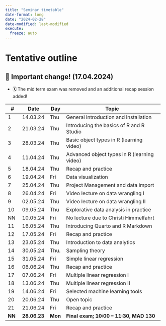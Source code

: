 ```yaml
---
title: "Seminar timetable"
date-format: long
date: "2024-02-28"
date-modified: last-modified
execute: 
  freeze: auto
---
```


# Tentative outline


::: {.callout-important collapse=false}
## 📢 Important change! (17.04.2024)

- 🗓️ The mid term exam was removed and an additional recap session added!

:::

+--------+--------------+---------+--------------------------------------------------------+
| **\#** | **Date**     | **Day** | **Topic**                                              |
+========+==============+=========+========================================================+
| 1      | 14.03.24     | Thu     | General introduction and installation                  |
+--------+--------------+---------+--------------------------------------------------------+
| 2      | 21.03.24     | Thu     | Introducing the basics of R and R Studio               |
+--------+--------------+---------+--------------------------------------------------------+
| 3      | 28.03.24     | Thu     | Basic object types in R (learning video)               |
+--------+--------------+---------+--------------------------------------------------------+
| 4      | 11.04.24     | Thu     | Advanced object types in R (learning video)            |
+--------+--------------+---------+--------------------------------------------------------+
| 5      | 18.04.24     | Thu     | Recap and practice                                     |
+--------+--------------+---------+--------------------------------------------------------+
| 6      | 19.04.24     | Fri     | Data visualization                                     |
+--------+--------------+---------+--------------------------------------------------------+
| 7      | 25.04.24     | Thu     | Project Management and data import                     |
+--------+--------------+---------+--------------------------------------------------------+
| 8      | 26.04.24     | Fri     | Video lecture on data wrangling I                      |
+--------+--------------+---------+--------------------------------------------------------+
| 9      | 02.05.24     | Thu     | Video lecture on data wrangling II                     |
+--------+--------------+---------+--------------------------------------------------------+
| 10     | 09.05.24     | Thu     | Explorative data analysis in practice                  |
+--------+--------------+---------+--------------------------------------------------------+
| NN     | 10.05.24     | Fri     | No lecture due to Christi Himmelfahrt                  |
+--------+--------------+---------+--------------------------------------------------------+
| 11     | 16.05.24     | Thu     | Introducing Quarto and R Markdown                      |
+--------+--------------+---------+--------------------------------------------------------+
| 12     | 17.05.24     | Fri     | Recap and practice                                     |
+--------+--------------+---------+--------------------------------------------------------+
| 13     | 23.05.24     | Thu     | Introduction to data analytics                         |
+--------+--------------+---------+--------------------------------------------------------+
| 14     | 30.05.24     | Thu.    | Sampling theory                                        |
+--------+--------------+---------+--------------------------------------------------------+
| 15     | 31.05.24     | Fri     | Simple linear regression                               |
+--------+--------------+---------+--------------------------------------------------------+
| 16     | 06.06.24     | Thu     | Recap and practice                                     |
+--------+--------------+---------+--------------------------------------------------------+
| 17     | 07.06.24     | Fri     | Multiple linear regression I                           |
+--------+--------------+---------+--------------------------------------------------------+
| 18     | 13.06.24     | Thu     | Multiple linear regression II                          |
+--------+--------------+---------+--------------------------------------------------------+
| 19     | 14.06.24     | Fri     | Selected machine learning tools                        |
+--------+--------------+---------+--------------------------------------------------------+
| 20     | 20.06.24     | Thu     | Open topic                                             |
+--------+--------------+---------+--------------------------------------------------------+
| 21     | 21.06.24     | Fri     | Recap and practice                                     |
+--------+--------------+---------+--------------------------------------------------------+
| **NN** | **28.06.23** | **Mon** | **Final exam; 10:00 – 11:30, MAD 130**                 |
+--------+--------------+---------+--------------------------------------------------------+
